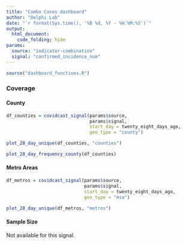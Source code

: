 ```yaml
---
title: "Combo Cases dashboard"
author: "Delphi Lab"
date: "`r format(Sys.time(), '%B %d, %Y - %H:%M:%S')`"
output:
  html_document:
    code_folding: hide
params:
  source: "indicator-combination"
  signal: "confirmed_incidence_num"
---
```


```r
source("dashboard_functions.R")
```

### Coverage {.tabset}

#### County
```r
df_counties = covidcast_signal(params$source,
                               params$signal,
                               start_day = twenty_eight_days_ago,
                               geo_type = "county")
```

```r
plot_28_day_unique(df_counties, "counties")
```

```r
plot_28_day_frequency_county(df_counties)
```

#### Metro Areas

```r
df_metros = covidcast_signal(params$source,
                             params$signal,
                             start_day = twenty_eight_days_ago,
                             geo_type = "msa")
```

```r
plot_28_day_unique(df_metros, "metros")
```

#### Sample Size

Not available for this signal.

                                       
